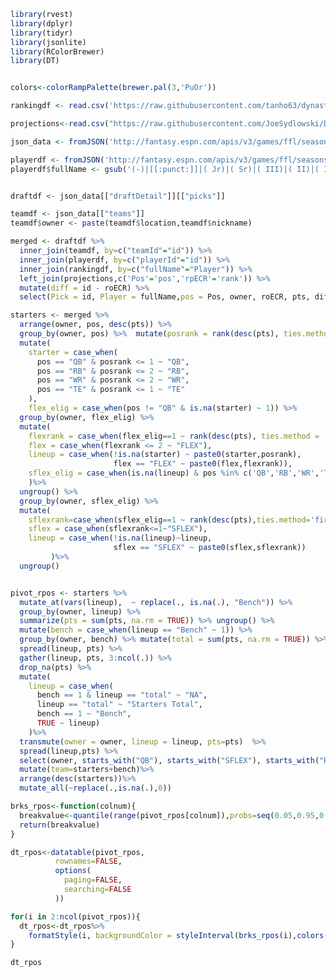 ```r
library(rvest)
library(dplyr)
library(tidyr)
library(jsonlite)
library(RColorBrewer)
library(DT)


colors<-colorRampPalette(brewer.pal(3,'PuOr'))

rankingdf <- read.csv('https://raw.githubusercontent.com/tanho63/dynastyprocess/master/files/fantasypros/ecr_20190905.csv')

projections<-read.csv("https://raw.githubusercontent.com/JoeSydlowski/DynastyProcessApps/master/leagueanalyzer/projections.csv",fileEncoding="UTF-8-BOM")

json_data <- fromJSON('http://fantasy.espn.com/apis/v3/games/ffl/seasons/2019/segments/0/leagues/805175?view=mDraftDetail&view=mLiveScoring&view=mMatchupScore&view=mPendingTransactions&view=mPositionalRatings&view=mSettings&view=mTeam&view=modular&view=mNav', flatten = TRUE)

playerdf <- fromJSON('http://fantasy.espn.com/apis/v3/games/ffl/seasons/2019/players?scoringPeriodId=0&view=players_wl')
playerdf$fullName <- gsub('(-)|[[:punct:]]|( Jr)|( Sr)|( III)|( II)|( IV)','\\1',playerdf$fullName)


draftdf <- json_data[["draftDetail"]][["picks"]]

teamdf <- json_data[["teams"]]
teamdf$owner <- paste(teamdf$location,teamdf$nickname)

merged <- draftdf %>% 
  inner_join(teamdf, by=c("teamId"="id")) %>% 
  inner_join(playerdf, by=c("playerId"="id")) %>%
  inner_join(rankingdf, by=c("fullName"="Player")) %>%
  left_join(projections,c('Pos'='pos','rpECR'='rank')) %>%
  mutate(diff = id - roECR) %>%
  select(Pick = id, Player = fullName,pos = Pos, owner, roECR, pts, diff)

starters <- merged %>%
  arrange(owner, pos, desc(pts)) %>%
  group_by(owner, pos) %>%  mutate(posrank = rank(desc(pts), ties.method = 'first')) %>%  ungroup() %>%
  mutate(
    starter = case_when(
      pos == "QB" & posrank <= 1 ~ "QB",
      pos == "RB" & posrank <= 2 ~ "RB",
      pos == "WR" & posrank <= 2 ~ "WR",
      pos == "TE" & posrank <= 1 ~ "TE"
    ),
    flex_elig = case_when(pos != "QB" & is.na(starter) ~ 1)) %>%
  group_by(owner, flex_elig) %>%
  mutate(
    flexrank = case_when(flex_elig==1 ~ rank(desc(pts), ties.method = 'first')),
    flex = case_when(flexrank <= 2 ~ "FLEX"),
    lineup = case_when(!is.na(starter) ~ paste0(starter,posrank),
                       flex == "FLEX" ~ paste0(flex,flexrank)),
    sflex_elig = case_when(is.na(lineup) & pos %in% c('QB','RB','WR','TE')~1)
    )%>%
  ungroup() %>%
  group_by(owner, sflex_elig) %>%
  mutate(
    sflexrank=case_when(sflex_elig==1 ~ rank(desc(pts),ties.method='first')),
    sflex = case_when(sflexrank<=1~"SFLEX"),
    lineup = case_when(!is.na(lineup)~lineup,
                       sflex == "SFLEX" ~ paste0(sflex,sflexrank))
         )%>%
  ungroup()


pivot_rpos <- starters %>%
  mutate_at(vars(lineup),  ~ replace(., is.na(.), "Bench")) %>%
  group_by(owner, lineup) %>%
  summarize(pts = sum(pts, na.rm = TRUE)) %>% ungroup() %>%
  mutate(bench = case_when(lineup == "Bench" ~ 1)) %>%
  group_by(owner, bench) %>% mutate(total = sum(pts, na.rm = TRUE)) %>%  ungroup() %>%
  spread(lineup, pts) %>%
  gather(lineup, pts, 3:ncol(.)) %>%
  drop_na(pts) %>%
  mutate(
    lineup = case_when(
      bench == 1 & lineup == "total" ~ "NA",
      lineup == "total" ~ "Starters Total",
      bench == 1 ~ "Bench",
      TRUE ~ lineup)
    )%>%
  transmute(owner = owner, lineup = lineup, pts=pts)  %>%
  spread(lineup,pts) %>%
  select(owner, starts_with("QB"), starts_with("SFLEX"), starts_with("RB"), starts_with("WR"), starts_with("TE"), starts_with("FLEX"), starters=`Starters Total`, bench=Bench)%>%
  mutate(team=starters+bench)%>%
  arrange(desc(starters))%>%
  mutate_all(~replace(.,is.na(.),0))

brks_rpos<-function(colnum){
  breakvalue<-quantile(range(pivot_rpos[colnum]),probs=seq(0.05,0.95,0.05),na.rm=TRUE)
  return(breakvalue)
}

dt_rpos<-datatable(pivot_rpos,
          rownames=FALSE,
          options(
            paging=FALSE,
            searching=FALSE
          ))

for(i in 2:ncol(pivot_rpos)){
  dt_rpos<-dt_rpos%>%
    formatStyle(i, backgroundColor = styleInterval(brks_rpos(i),colors(length(brks_rpos(i))+1)))
}

dt_rpos

```

